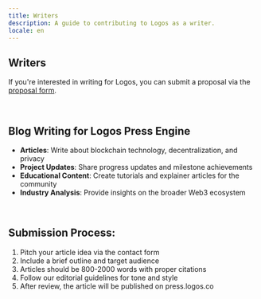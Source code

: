 ```yaml
---
title: Writers
description: A guide to contributing to Logos as a writer.
locale: en
---
```


## Writers

If you're interested in writing for Logos, you can submit a proposal via the [proposal form](/proposals).

<br />

## Blog Writing for Logos Press Engine

- **Articles**: Write about blockchain technology, decentralization, and privacy
- **Project Updates**: Share progress updates and milestone achievements
- **Educational Content**: Create tutorials and explainer articles for the community
- **Industry Analysis**: Provide insights on the broader Web3 ecosystem

<br />

## Submission Process:

1. Pitch your article idea via the contact form
2. Include a brief outline and target audience
3. Articles should be 800-2000 words with proper citations
4. Follow our editorial guidelines for tone and style
5. After review, the article will be published on press.logos.co
